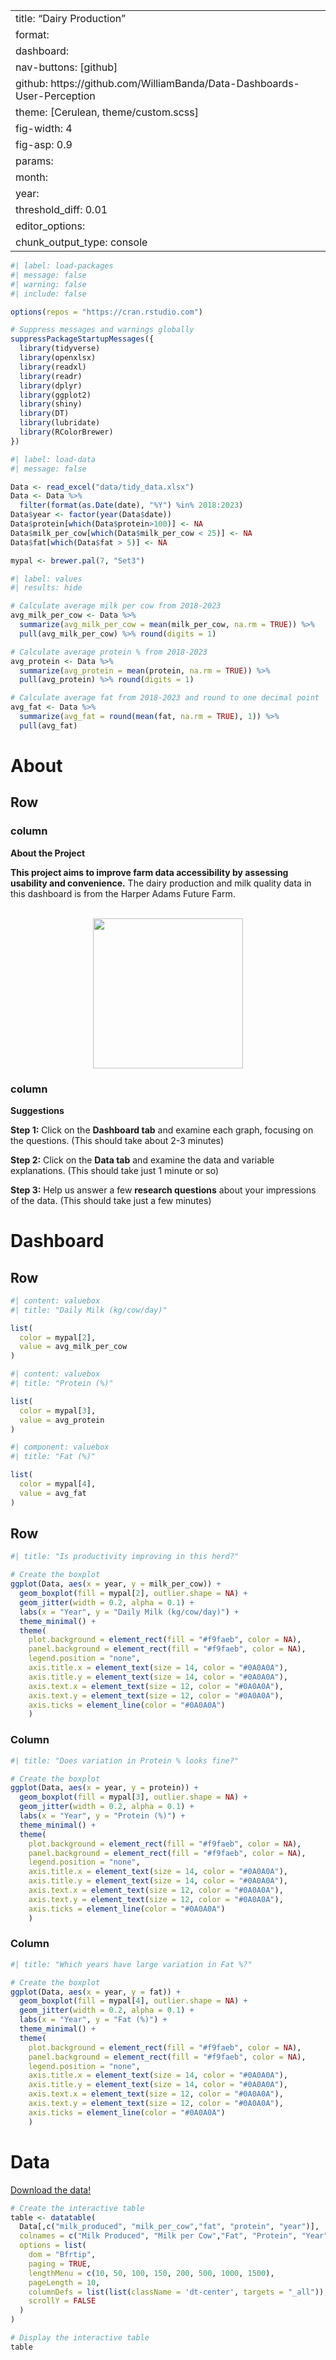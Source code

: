 
---
title: "Dairy Production"
format: 
  dashboard:
    nav-buttons: [github]
    github: https://github.com/WilliamBanda/Data-Dashboards-User-Perception
theme: [Cerulean, theme/custom.scss]
fig-width: 4
fig-asp: 0.9
params:
  month: 
  year: 
  threshold_diff: 0.01
editor_options: 
  chunk_output_type: console
---

```r
#| label: load-packages
#| message: false
#| warning: false
#| include: false

options(repos = "https://cran.rstudio.com")

# Suppress messages and warnings globally
suppressPackageStartupMessages({
  library(tidyverse)
  library(openxlsx)
  library(readxl)
  library(readr)
  library(dplyr)
  library(ggplot2)
  library(shiny)
  library(DT)
  library(lubridate)
  library(RColorBrewer)
})

```

```r
#| label: load-data
#| message: false

Data <- read_excel("data/tidy_data.xlsx")
Data <- Data %>%
  filter(format(as.Date(date), "%Y") %in% 2018:2023)
Data$year <- factor(year(Data$date))
Data$protein[which(Data$protein>100)] <- NA
Data$milk_per_cow[which(Data$milk_per_cow < 25)] <- NA
Data$fat[which(Data$fat > 5)] <- NA

mypal <- brewer.pal(7, "Set3")

```

```r
#| label: values
#| results: hide

# Calculate average milk per cow from 2018-2023
avg_milk_per_cow <- Data %>%
  summarize(avg_milk_per_cow = mean(milk_per_cow, na.rm = TRUE)) %>%
  pull(avg_milk_per_cow) %>% round(digits = 1)

# Calculate average protein % from 2018-2023
avg_protein <- Data %>%
  summarize(avg_protein = mean(protein, na.rm = TRUE)) %>%
  pull(avg_protein) %>% round(digits = 1)

# Calculate average fat from 2018-2023 and round to one decimal point
avg_fat <- Data %>%
  summarize(avg_fat = round(mean(fat, na.rm = TRUE), 1)) %>%
  pull(avg_fat)

```
# About

## Row {.flow}
### column
::: card
::: card-header
**About the Project**
:::
::: card-body
**This project aims to improve farm data accessibility by assessing usability  and convenience.** The dairy production and milk quality data in this dashboard is from the Harper Adams Future Farm. 

<br>
<center>
![](img/cow1.webp){width=240 height=240}
</center>

:::
:::

### column
::: card
::: card-header

**Suggestions**
:::
::: card-body
**Step 1:** Click on the **Dashboard tab** and examine each graph, focusing on the questions. (This should take about 2-3 minutes)

**Step 2:** Click on the **Data tab** and examine the data and variable explanations. (This should take just 1 minute or so)

**Step 3:** Help us answer a few  **research questions** about your impressions of the data. (This should take just a few minutes)
:::
:::

# Dashboard
## Row {height=20%}


```r
#| content: valuebox
#| title: "Daily Milk (kg/cow/day)"

list(
  color = mypal[2],
  value = avg_milk_per_cow
)
```

```r
#| content: valuebox
#| title: "Protein (%)"

list(
  color = mypal[3],
  value = avg_protein
)
```

```r
#| component: valuebox
#| title: "Fat (%)"

list(
  color = mypal[4],
  value = avg_fat
)
```

## Row {height=50%}

```r
#| title: "Is productivity improving in this herd?"

# Create the boxplot
ggplot(Data, aes(x = year, y = milk_per_cow)) +
  geom_boxplot(fill = mypal[2], outlier.shape = NA) +
  geom_jitter(width = 0.2, alpha = 0.1) +  
  labs(x = "Year", y = "Daily Milk (kg/cow/day)") +  
  theme_minimal() +
  theme(
    plot.background = element_rect(fill = "#f9faeb", color = NA), 
    panel.background = element_rect(fill = "#f9faeb", color = NA), 
    legend.position = "none",
    axis.title.x = element_text(size = 14, color = "#0A0A0A"), 
    axis.title.y = element_text(size = 14, color = "#0A0A0A"), 
    axis.text.x = element_text(size = 12, color = "#0A0A0A"),  
    axis.text.y = element_text(size = 12, color = "#0A0A0A"),  
    axis.ticks = element_line(color = "#0A0A0A")  
    )   


```

### Column

```r
#| title: "Does variation in Protein % looks fine?"

# Create the boxplot
ggplot(Data, aes(x = year, y = protein)) +
  geom_boxplot(fill = mypal[3], outlier.shape = NA) +
  geom_jitter(width = 0.2, alpha = 0.1) +  
  labs(x = "Year", y = "Protein (%)") +  
  theme_minimal() +
  theme(
    plot.background = element_rect(fill = "#f9faeb", color = NA), 
    panel.background = element_rect(fill = "#f9faeb", color = NA), 
    legend.position = "none",
    axis.title.x = element_text(size = 14, color = "#0A0A0A"), 
    axis.title.y = element_text(size = 14, color = "#0A0A0A"), 
    axis.text.x = element_text(size = 12, color = "#0A0A0A"),  
    axis.text.y = element_text(size = 12, color = "#0A0A0A"),  
    axis.ticks = element_line(color = "#0A0A0A")  
    )   

```

### Column

```r
#| title: "Which years have large variation in Fat %?"

# Create the boxplot
ggplot(Data, aes(x = year, y = fat)) +
  geom_boxplot(fill = mypal[4], outlier.shape = NA) +
  geom_jitter(width = 0.2, alpha = 0.1) +  
  labs(x = "Year", y = "Fat (%)") +  
  theme_minimal() +
  theme(
    plot.background = element_rect(fill = "#f9faeb", color = NA), 
    panel.background = element_rect(fill = "#f9faeb", color = NA), 
    legend.position = "none",
    axis.title.x = element_text(size = 14, color = "#0A0A0A"), 
    axis.title.y = element_text(size = 14, color = "#0A0A0A"), 
    axis.text.x = element_text(size = 12, color = "#0A0A0A"),  
    axis.text.y = element_text(size = 12, color = "#0A0A0A"),  
    axis.ticks = element_line(color = "#0A0A0A")  
    )   

```

# Data

[Download the data!](https://github.com/RABBuffet/Dairy_Dashboard/raw/main/data/tidy_data.xlsx)

```r

# Create the interactive table
table <- datatable(
  Data[,c("milk_produced", "milk_per_cow","fat", "protein", "year")],
  colnames = c("Milk Produced", "Milk per Cow","Fat", "Protein", "Year"),
  options = list(
    dom = "Bfrtip",
    paging = TRUE,
    lengthMenu = c(10, 50, 100, 150, 200, 500, 1000, 1500),
    pageLength = 10,
    columnDefs = list(list(className = 'dt-center', targets = "_all")),
    scrollY = FALSE
  )
)

# Display the interactive table
table


```




